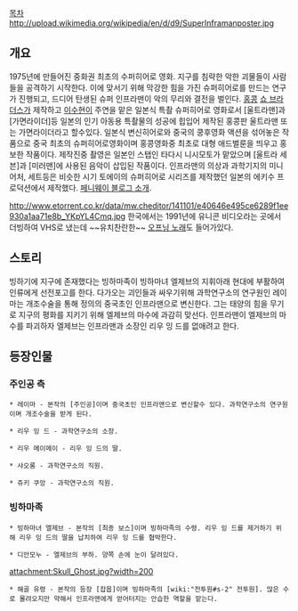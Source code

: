 [[목차]]
http://upload.wikimedia.org/wikipedia/en/d/d9/SuperInframanposter.jpg
== 개요 ==
1975년에 만들어진 중화권 최초의 수퍼히어로 영화. 지구를 침략한 악한 괴물들이 사람들을 공격하기 시작한다. 이에 맞서기 위해 막강한 힘을 가진 슈퍼히어로를 만드는 연구가 진행되고, 드디어 탄생된 슈퍼 인프라맨이 악의 무리와 결전을 벌인다. [[홍콩]] [[쇼 브라더스]]가 제작하고 [[이수현]]이 주연을 맡은 일본식 특촬 슈퍼히어로 영화로서 [울트라맨]과 [가면라이더]등 일본의 인기 아동용 특촬물의 성공에 힙입어 제작된 홍콩판 울트라맨 또는 가면라이더라고 할수있다. 일본식 변신히어로와 중국의 쿵후영화 액션을 섞어놓은 작품으로 중국 최초의 슈퍼히어로영화이며 홍콩영화중 최초로 대형 애드벌룬을 띄우고 홍보한 작품이다. 제작진중 촬영은 일본인 스탭인 타다시 니시모토가 맡았으며 [울트라 세븐]과 [미러맨]에 사용된 음악이 삽입된 작품이다. 인프라맨의 의상과 과학기지의 미니어처, 세트등은 비슷한 시기 토에이의 슈퍼히어로 시리즈를 제작했던 일본의 에키수 프로덕션에서 제작했다. [http://pennyway.net/1040 페니웨이 블로그 소개].

http://www.etorrent.co.kr/data/mw.cheditor/141101/e40646e495ce6289f1ee930a1aa71e8b_YKpYL4Cmq.jpg
한국에서는 1991년에 유니콘 비디오라는 곳에서 더빙하여 VHS로 냈는데 ~~유치찬란한~~ [http://www.youtube.com/watch?v=J2tJmBRtAlI 오프닝 노래]도 들어가있다.
== 스토리 ==
빙하기에 지구에 존재했다는 빙하마족이 빙하마녀 엘제브의 지휘아래 현대에 부활하여 인류에게 선전포고를 한다. 다가오는 괴인들과 싸우기위해 과학연구소의 연구원인 레이마는 개조수술을 통해 정의의 중국초인 인프라맨으로 변신한다. 그는 태양의 힘을 무기로 지구의 평화를 지키기 위해 엘제브의 마수에 과감히 맞선다. 인프라맨이 엘제브의 마수를 파괴하자 엘제브는 인프라맨과 소장인 리우 잉 드를 없애려고 한다.

== 등장인물 ==
=== 주인공 측 ===
 * 레이마 - 본작의 [주인공]이며 중국초인 인프라맨으로 변신할수 있다. 과학연구소의 연구원이며 개조수술을 받게 된다.

 * 리우 잉 드 - 과학연구소의 소장.

 * 리우 메이메이 - 리우 잉 드의 딸.

 * 샤오롱 - 과학연구소의 직원.

 * 쥬키 쿠앙 - 과학연구소의 직원.

=== 빙하마족 ===
 * 빙하마녀 엘제브 - 본작의 [최종 보스]이며 빙하마족의 수령. 리우 잉 드를 제거하기 위해 리우 잉 드의 딸을 납치하여 리우 잉 드를 협박한다.

 * 디안모누 - 엘제브의 부하. 양쪽 손에 눈이 달려있다.

attachment:Skull_Ghost.jpg?width=200
 * 해골 유령 - 본작의 등장 [잡몹]이며 빙하마족의 [wiki:"전투원#s-2" 전투원]. 많은 수로 몰려오지만 약해서 인프라맨에게 얻어터지는 안습한 역할을 맡는다.
